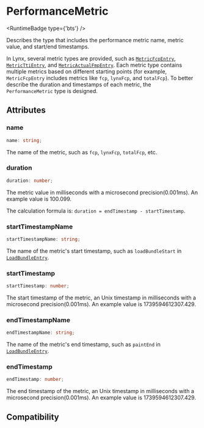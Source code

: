 
# PerformanceMetric

<RuntimeBadge type={'bts'} />

Describes the type that includes the performance metric name, metric value, and start/end timestamps.

In Lynx, several metric types are provided, such as [`MetricFcpEntry`](./performance-entry/metric-fcp-entry), [`MetricTtiEntry`](./performance-entry/metric-tti-entry), and [`MetricActualFmpEntry`](./performance-entry/metric-actual-fmp-entry). Each metric type contains multiple metrics based on different starting points (for example, `MetricFcpEntry` includes metrics like `fcp`, `lynxFcp`, and `totalFcp`). To better describe the duration and timestamps of each metric, the `PerformanceMetric` type is designed.

## Attributes

### name

```ts
name: string;
```

The name of the metric, such as `fcp`, `lynxFcp`, `totalFcp`, etc.

### duration

```ts
duration: number;
```

The metric value in milliseconds with a microsecond precision(0.001ms). An example value is 100.099.

The calculation formula is: `duration = endTimestamp - startTimestamp`.

### startTimestampName

```ts
startTimestampName: string;
```

The name of the metric's start timestamp, such as `loadBundleStart` in [`LoadBundleEntry`](./performance-entry/load-bundle-entry).

### startTimestamp

```ts
startTimestamp: number;
```

The start timestamp of the metric, an Unix timestamp in milliseconds with a microsecond precision(0.001ms). An example value is 1739594612307.429.

### endTimestampName

```ts
endTimestampName: string;
```

The name of the metric's end timestamp, such as `paintEnd` in [`LoadBundleEntry`](./performance-entry/load-bundle-entry).

### endTimestamp

```ts
endTimestamp: number;
```

The end timestamp of the metric, an Unix timestamp in milliseconds with a microsecond precision(0.001ms). An example value is 1739594612307.429.

## Compatibility


<LegacyCompatTable metadata="lynx-api/performance-api/performance-metric" />
